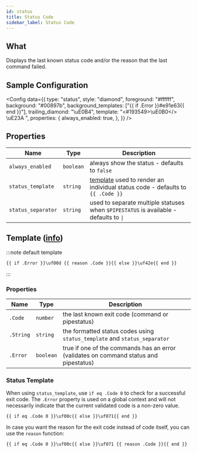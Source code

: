 ```yaml
---
id: status
title: Status Code
sidebar_label: Status Code
---
```


## What

Displays the last known status code and/or the reason that the last command failed.

## Sample Configuration


<Config
  data={{
    type: "status",
    style: "diamond",
    foreground: "#ffffff",
    background: "#00897b",
    background_templates: ["{{ if .Error }}#e91e63{{ end }}"],
    trailing_diamond: "\uE0B4",
    template: "<#193549>\uE0B0</> \uE23A ",
    properties: {
      always_enabled: true,
    },
  }}
/>

## Properties

| Name               | Type      | Description                                                                                          |
| ------------------ | --------- | ---------------------------------------------------------------------------------------------------- |
| `always_enabled`   | `boolean` | always show the status - defaults to `false`                                                         |
| `status_template`  | `string`  | [template][status-template] used to render an individual status code - defaults to `{{ .Code }}`     |
| `status_separator` | `string`  | used to separate multiple statuses when `$PIPESTATUS` is available - defaults to <code>&#124;</code> |

[colors]: /docs/configuration/colors

## Template ([info][templates])

:::note default template

```template
{{ if .Error }}\uf00d {{ reason .Code }}{{ else }}\uf42e{{ end }}
```

:::

### Properties

| Name      | Type      | Description                                                                           |
| --------- | --------- | ------------------------------------------------------------------------------------- |
| `.Code`   | `number`  | the last known exit code (command or pipestatus)                                      |
| `.String` | `string`  | the formatted status codes using `status_template` and `status_separator`             |
| `.Error`  | `boolean` | true if one of the commands has an error (validates on command status and pipestatus) |

### Status Template

When using `status_template`, use `if eq .Code 0` to check for a successful exit code. The `.Error` property
is used on a global context and will not necessarily indicate that the current validated code is a non-zero value.

```template
{{ if eq .Code 0 }}\uf00c{{ else }}\uf071{{ end }}
```

In case you want the reason for the exit code instead of code itself, you can use the `reason` function:

```template
{{ if eq .Code 0 }}\uf00c{{ else }}\uf071 {{ reason .Code }}{{ end }}
```

[templates]: /docs/configuration/templates
[status-template]: #status-template
